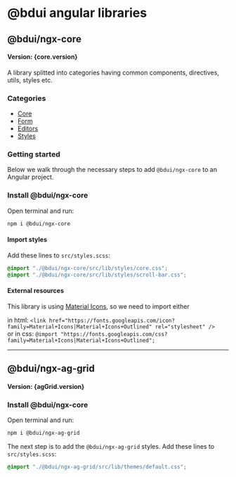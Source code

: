 
<Meta />

# @bdui angular libraries

## @bdui/ngx-core

<h4>Version: {core.version}</h4>

A library splitted into categories having common components, directives, utils, styles etc.

### Categories

- [Core](/story/core-overview--page)
- [Form](/story/form-overview--page)
- [Editors](/story/editors-overview--page)
- [Styles](/story/styles-overview--page)

### Getting started

Below we walk through the necessary steps to add `@bdui/ngx-core` to an Angular project.

### Install @bdui/ngx-core

Open terminal and run:

```sh
npm i @bdui/ngx-core
```

#### Import styles

Add these lines to `src/styles.scss`:

```css
@import "./@bdui/ngx-core/src/lib/styles/core.css";
@import "./@bdui/ngx-core/src/lib/styles/scroll-bar.css";
```

#### External resources

This library is using [Material Icons](https://fonts.google.com/icons?selected=Material+Icons), so we need to import either

in html: `<link href="https://fonts.googleapis.com/icon?family=Material+Icons|Material+Icons+Outlined" rel="stylesheet" />`  
or in css: `@import "https://fonts.googleapis.com/css?family=Material+Icons|Material+Icons+Outlined";`

---

## @bdui/ngx-ag-grid

<h4>Version: {agGrid.version}</h4>

### Install @bdui/ngx-core

Open terminal and run:

```sh
npm i @bdui/ngx-ag-grid
```

The next step is to add the `@bdui/ngx-ag-grid` styles. Add these lines to `src/styles.scss`:

```css
@import "./@bdui/ngx-ag-grid/src/lib/themes/default.css";
```
